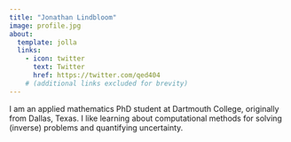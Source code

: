 ```yaml
---
title: "Jonathan Lindbloom"
image: profile.jpg
about:
  template: jolla
  links:
    - icon: twitter
      text: Twitter
      href: https://twitter.com/qed404
    # (additional links excluded for brevity)
---
```


I am an applied mathematics PhD student at Dartmouth College, originally from Dallas, Texas. I like learning about computational methods for solving (inverse) problems and quantifying uncertainty.